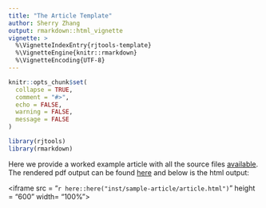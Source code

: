 ```yaml
---
title: "The Article Template"
author: Sherry Zhang
output: rmarkdown::html_vignette
vignette: >
  %\VignetteIndexEntry{rjtools-template}
  %\VignetteEngine{knitr::rmarkdown}
  %\VignetteEncoding{UTF-8}
---
```


```r
knitr::opts_chunk$set(
  collapse = TRUE,
  comment = "#>",
  echo = FALSE,
  warning = FALSE,
  message = FALSE
)
```

```r
library(rjtools)
library(rmarkdown)
```

Here we provide a worked example article with all the source files [available](https://github.com/rjournal/rjtools/tree/main/inst/sample-article). The rendered pdf output can be found [here](https://github.com/rjournal/rjtools/blob/main/inst/sample-article/RJwrapper.pdf)  and below is the html output:

<iframe src = "`r here::here("inst/sample-article/article.html")`" height = "600" width= "100%">
</iframe>
